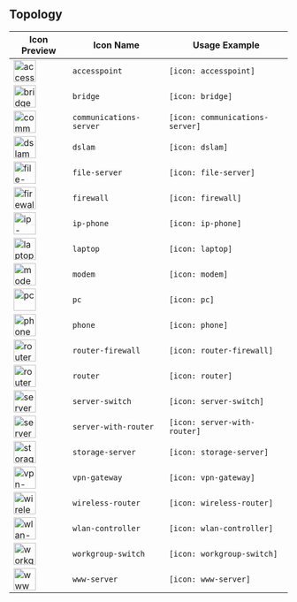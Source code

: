 ## Topology

| Icon Preview | Icon Name | Usage Example |
|--------------|-----------|----------------|
| <img src="/icons/accesspoint.png" alt="accesspoint" width="40" /> | `accesspoint` | `[icon: accesspoint]` |
| <img src="/icons/bridge.png" alt="bridge" width="40" /> | `bridge` | `[icon: bridge]` |
| <img src="/icons/communications-server.png" alt="communications-server" width="40" /> | `communications-server` | `[icon: communications-server]` |
| <img src="/icons/dslam.png" alt="dslam" width="40" /> | `dslam` | `[icon: dslam]` |
| <img src="/icons/file-server.png" alt="file-server" width="40" /> | `file-server` | `[icon: file-server]` |
| <img src="/icons/firewall.png" alt="firewall" width="40" /> | `firewall` | `[icon: firewall]` |
| <img src="/icons/ip-phone.png" alt="ip-phone" width="40" /> | `ip-phone` | `[icon: ip-phone]` |
| <img src="/icons/laptop.png" alt="laptop" width="40" /> | `laptop` | `[icon: laptop]` |
| <img src="/icons/modem.png" alt="modem" width="40" /> | `modem` | `[icon: modem]` |
| <img src="/icons/pc.png" alt="pc" width="40" /> | `pc` | `[icon: pc]` |
| <img src="/icons/phone.png" alt="phone" width="40" /> | `phone` | `[icon: phone]` |
| <img src="/icons/router-firewall.png" alt="router-firewall" width="40" /> | `router-firewall` | `[icon: router-firewall]` |
| <img src="/icons/router.png" alt="router" width="40" /> | `router` | `[icon: router]` |
| <img src="/icons/server-switch.png" alt="server-switch" width="40" /> | `server-switch` | `[icon: server-switch]` |
| <img src="/icons/server-with-router.png" alt="server-with-router" width="40" /> | `server-with-router` | `[icon: server-with-router]` |
| <img src="/icons/storage-server.png" alt="storage-server" width="40" /> | `storage-server` | `[icon: storage-server]` |
| <img src="/icons/vpn-gateway.png" alt="vpn-gateway" width="40" /> | `vpn-gateway` | `[icon: vpn-gateway]` |
| <img src="/icons/wireless-router.png" alt="wireless-router" width="40" /> | `wireless-router` | `[icon: wireless-router]` |
| <img src="/icons/wlan-controller.png" alt="wlan-controller" width="40" /> | `wlan-controller` | `[icon: wlan-controller]` |
| <img src="/icons/workgroup-switch.png" alt="workgroup-switch" width="40" /> | `workgroup-switch` | `[icon: workgroup-switch]` |
| <img src="/icons/www-server.png" alt="www-server" width="40" /> | `www-server` | `[icon: www-server]` |